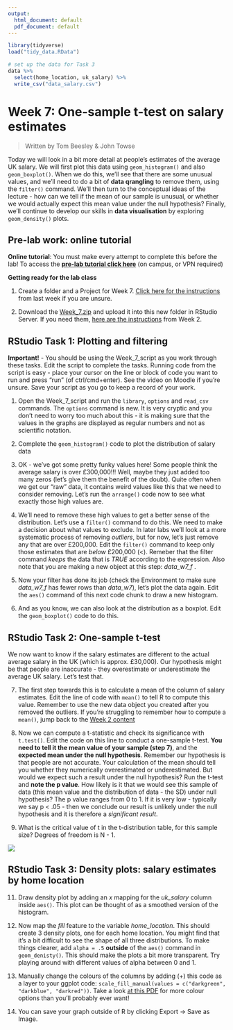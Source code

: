 ```yaml
---
output:
  html_document: default
  pdf_document: default
---
```



```r
library(tidyverse)
load("tidy_data.RData")

# set up the data for Task 3
data %>% 
  select(home_location, uk_salary) %>% 
  write_csv("data_salary.csv")


```

# Week 7: One-sample t-test on salary estimates

> Written by Tom Beesley & John Towse

Today we will look in a bit more detail at people's estimates of the average UK salary. We will first plot this data using `geom_histogram()` and also `geom_boxplot()`. When we do this, we'll see that there are some unusual values, and we'll need to do a bit of **data qrangling** to remove them, using the `filter()` command. We'll then turn to the conceptual ideas of the lecture - how can we tell if the mean of our sample is unusual, or whether we would actually expect this mean value under the null hypothesis? Finally, we'll continue to develop our skills in **data visualisation** by exploring `geom_density()` plots.

## Pre-lab work: online tutorial

**Online tutorial**: You must make every attempt to complete this before the lab! To access the [**pre-lab tutorial click here**](https://ma-rconnect.lancs.ac.uk/Week_7_LabPrep){target="_blank"} (on campus, or VPN required)

**Getting ready for the lab class** 

1. Create a folder and a Project for Week 7. [Click here for the instructions](#creating_project) from last week if you are unsure.

2. Download the [Week_7.zip](files/Week_7/Week_7.zip) and upload it into this new folder in RStudio Server. If you need them, [here are the instructions](#uploading_zip) from Week 2.

## RStudio Task 1: Plotting and filtering

**Important!** - You should be using the Week_7_script as you work through these tasks. Edit the script to complete the tasks. Running code from the script is easy - place your cursor on the line or block of code you want to run and press "run" (of ctrl/cmd+enter). See the video on Moodle if you're unsure. Save your script as you go to keep a record of your work.

1. Open the Week_7_script and run the `library`, `options` and `read_csv` commands. The `options` command is new. It is very cryptic and you don't need to worry too much about this - it is making sure that the values in the graphs are displayed as regular numbers and not as scientific notation.

2. Complete the `geom_histogram()` code to plot the distribution of salary data

3. OK - we've got some pretty funky values here! Some people think the average salary is over £300,000!!! Well, maybe they just added too many zeros (let's give them the benefit of the doubt). Quite often when we get our "raw" data, it contains weird values like this that we need to consider removing. Let's run the `arrange()` code now to see what exactly those high values are.

4. We'll need to remove these high values to get a better sense of the distribution. Let's use a `filter()` command to do this. We need to make a decision about what values to exclude. In later labs we'll look at a more systematic process of removing *outliers*, but for now, let's just remove any that are over £200,000. Edit the `filter()` command to keep only those estimates that are *below* £200,000 (<). Remeber that the filter command *keeps* the data that is *TRUE* according to the expression. Also note that you are making a new object at this step: *data_w7_f* .

5. Now your filter has done its job (check the Environment to make sure *data_w7_f* has fewer rows than *data_w7*), let's plot the data again. Edit the `aes()` command of this next code chunk to draw a new histogram.

6. And as you know, we can also look at the distribution as a boxplot. Edit the `geom_boxplot()` code to do this.

## RStudio Task 2: One-sample t-test

We now want to know if the salary estimates are different to the actual average salary in the UK (which is approx. £30,000). Our hypothesis might be that people are inaccurate - they overestimate or underestimate the average UK salary. Let's test that.

7. The first step towards this is to calculate a mean of the column of salary estimates. Edit the line of code with `mean()` to tell R to compute this value. Remember to use the new data object you created after you removed the outliers. If you're struggling to remember how to compute a `mean()`, jump back to the [Week 2 content](#mean_median)

8. Now we can compute a t-statistic and check its significance with `t.test()`. Edit the code on this line to conduct a one-sample t-test. **You need to tell it the mean value of your sample (step 7)**, and the **expected mean under the null hypothesis**. Remember our hypothesis is that people are not accurate. Your calculation of the mean should tell you whether they numerically overestimated or underestimated. But would we expect such a result under the null hypothesis? Run the t-test and **note the p value**. How likely is it that we would see this sample of data (this mean value and the distribution of data - the SD) under null hypothesis? The p value ranges from 0 to 1. If it is very low - typically we say p < .05 - then we conclude our result is unlikely under the null hypothesis and it is therefore a *significant result*.

10. What is the critical value of t in the t-distribution table, for this sample size? Degrees of freedom is N - 1.


![](files/Week_7/ttable.png)

## RStudio Task 3: Density plots: salary estimates by home location

11. Draw density plot by adding an *x* mapping for the *uk_salary* column inside `aes()`. This plot can be thought of as a smoothed version of the histogram.

12. Now map the *fill* feature to the variable *home_location*. This should create 3 density plots, one for each home location. You might find that it's a bit difficult to see the shape of all three distributions. To make things clearer, add `alpha = .5` **outside** of the `aes()` command in `geom_denisty()`. This should make the plots a bit more transparent. Try playing around with different values of alpha between 0 and 1. 

13. Manually change the colours of the columns by adding (+) this code as a layer to your ggplot code: `scale_fill_manual(values = c("darkgreen", "darkblue", "darkred"))`. Take a look [at this PDF](files/Week_7/Rcolor.pdf) for more colour options than you'll probably ever want!

14. You can save your graph outside of R by clicking Export -> Save as Image. 

